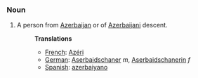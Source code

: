 ===Noun===
#A person from [[Azerbaijan]] or of [[Azerbaijani]] descent.
#:'''Translations'''
#:*[[French]]: [[Azéri]]
#:*[[German]]: [[Aserbaidschaner]] ''m'', [[Aserbaidschanerin]] ''f''
#:*[[Spanish]]: [[azerbaiyano]]